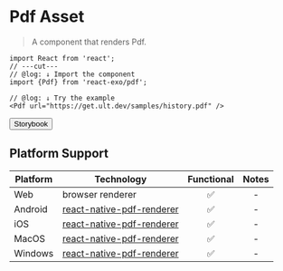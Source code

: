 
# Pdf Asset

> A component that renders Pdf.

```tsx twoslash
import React from 'react';
// ---cut---
// @log: ↓ Import the component
import {Pdf} from 'react-exo/pdf';

// @log: ↓ Try the example
<Pdf url="https://get.ult.dev/samples/history.pdf" />

```

<Button href="https://exo.fig.run/?path=/docs/primitives-assets-pdf">Storybook</Button>

## Platform Support

| Platform | Technology | Functional | Notes |
| -------- | ---------- | :--------: | :---: |
| Web | browser renderer | ✅ | - |
| Android | [react-native-pdf-renderer](https://github.com/douglasjunior/react-native-pdf-renderer) | ✅ | - |
| iOS | [react-native-pdf-renderer](https://github.com/douglasjunior/react-native-pdf-renderer) | ✅ | - |
| MacOS | [react-native-pdf-renderer](https://github.com/douglasjunior/react-native-pdf-renderer) | ✅ | - |
| Windows | [react-native-pdf-renderer](https://github.com/douglasjunior/react-native-pdf-renderer) | ✅ | - |
